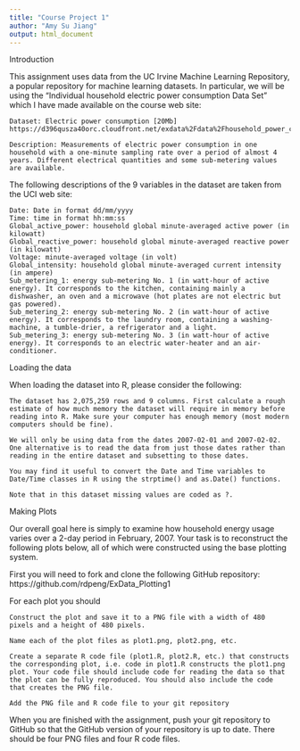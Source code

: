 ```yaml
---
title: "Course Project 1"
author: "Amy Su Jiang"
output: html_document
---
```


Introduction

This assignment uses data from the UC Irvine Machine Learning Repository, a popular repository for machine learning datasets. In particular, we will be using the “Individual household electric power consumption Data Set” which I have made available on the course web site:

    Dataset: Electric power consumption [20Mb] https://d396qusza40orc.cloudfront.net/exdata%2Fdata%2Fhousehold_power_consumption.zip

    Description: Measurements of electric power consumption in one household with a one-minute sampling rate over a period of almost 4 years. Different electrical quantities and some sub-metering values are available.

The following descriptions of the 9 variables in the dataset are taken from the UCI web site:

    Date: Date in format dd/mm/yyyy
    Time: time in format hh:mm:ss
    Global_active_power: household global minute-averaged active power (in kilowatt)
    Global_reactive_power: household global minute-averaged reactive power (in kilowatt)
    Voltage: minute-averaged voltage (in volt)
    Global_intensity: household global minute-averaged current intensity (in ampere)
    Sub_metering_1: energy sub-metering No. 1 (in watt-hour of active energy). It corresponds to the kitchen, containing mainly a dishwasher, an oven and a microwave (hot plates are not electric but gas powered).
    Sub_metering_2: energy sub-metering No. 2 (in watt-hour of active energy). It corresponds to the laundry room, containing a washing-machine, a tumble-drier, a refrigerator and a light.
    Sub_metering_3: energy sub-metering No. 3 (in watt-hour of active energy). It corresponds to an electric water-heater and an air-conditioner.

Loading the data

When loading the dataset into R, please consider the following:

    The dataset has 2,075,259 rows and 9 columns. First calculate a rough estimate of how much memory the dataset will require in memory before reading into R. Make sure your computer has enough memory (most modern computers should be fine).

    We will only be using data from the dates 2007-02-01 and 2007-02-02. One alternative is to read the data from just those dates rather than reading in the entire dataset and subsetting to those dates.

    You may find it useful to convert the Date and Time variables to Date/Time classes in R using the strptime() and as.Date() functions.

    Note that in this dataset missing values are coded as ?.

Making Plots

Our overall goal here is simply to examine how household energy usage varies over a 2-day period in February, 2007. Your task is to reconstruct the following plots below, all of which were constructed using the base plotting system.

First you will need to fork and clone the following GitHub repository: https://github.com/rdpeng/ExData_Plotting1

For each plot you should

    Construct the plot and save it to a PNG file with a width of 480 pixels and a height of 480 pixels.

    Name each of the plot files as plot1.png, plot2.png, etc.

    Create a separate R code file (plot1.R, plot2.R, etc.) that constructs the corresponding plot, i.e. code in plot1.R constructs the plot1.png plot. Your code file should include code for reading the data so that the plot can be fully reproduced. You should also include the code that creates the PNG file.

    Add the PNG file and R code file to your git repository

When you are finished with the assignment, push your git repository to GitHub so that the GitHub version of your repository is up to date. There should be four PNG files and four R code files.

